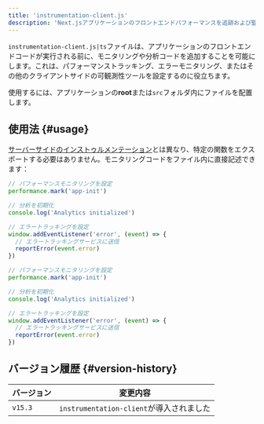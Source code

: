 ```yaml
---
title: 'instrumentation-client.js'
description: 'Next.jsアプリケーションのフロントエンドパフォーマンスを追跡および監視するためのクライアントサイドのインストゥルメンテーションを追加する方法を学びます。'
---
```


`instrumentation-client.js|ts`ファイルは、アプリケーションのフロントエンドコードが実行される前に、モニタリングや分析コードを追加することを可能にします。これは、パフォーマンストラッキング、エラーモニタリング、またはその他のクライアントサイドの可観測性ツールを設定するのに役立ちます。

使用するには、アプリケーションの**root**または`src`フォルダ内にファイルを配置します。

## 使用法 {#usage}

[サーバーサイドのインストゥルメンテーション](/docs/app/guides/instrumentation)とは異なり、特定の関数をエクスポートする必要はありません。モニタリングコードをファイル内に直接記述できます：

<Tabs>
<TabItem value="ts" label="TypeScript">

```ts title="instrumentation-client.ts" switcher
// パフォーマンスモニタリングを設定
performance.mark('app-init')

// 分析を初期化
console.log('Analytics initialized')

// エラートラッキングを設定
window.addEventListener('error', (event) => {
  // エラートラッキングサービスに送信
  reportError(event.error)
})
```

</TabItem>
<TabItem value="js" label="JavaScript">

```js title="instrumentation-client.js" switcher
// パフォーマンスモニタリングを設定
performance.mark('app-init')

// 分析を初期化
console.log('Analytics initialized')

// エラートラッキングを設定
window.addEventListener('error', (event) => {
  // エラートラッキングサービスに送信
  reportError(event.error)
})
```

</TabItem>
</Tabs>

## バージョン履歴 {#version-history}

| バージョン | 変更内容                                 |
| ---------- | ---------------------------------------- |
| `v15.3`    | `instrumentation-client`が導入されました |

